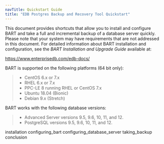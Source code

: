 ```yaml
---
navTitle: Quickstart Guide
title: "EDB Postgres Backup and Recovery Tool Quickstart"
---
```




This document provides shortcuts that allow you to install and configure BART and take a full and incremental backup of a database server quickly. Please note that your system may have requirements that are not addressed in this document. For detailed information about BART installation and configuration, see the *BART Installation and Upgrade Guide* available at:

<https://www.enterprisedb.com/edb-docs/>

BART is supported on the following platforms (64 bit only):

> -   CentOS 6.x or 7.x
> -   RHEL 6.x or 7.x
> -   PPC-LE 8 running RHEL or CentOS 7.x
> -   Ubuntu 18.04 (Bionic)
> -   Debian 9.x (Stretch)

BART works with the following database versions:

> -   Advanced Server versions 9.5, 9.6, 10, 11, and 12.
> -   PostgreSQL versions 9.5, 9.6, 10, 11, and 12.

<div class="toctree" maxdepth="5">

installation configuring\_bart configuring\_database\_server taking\_backup conclusion

</div>
